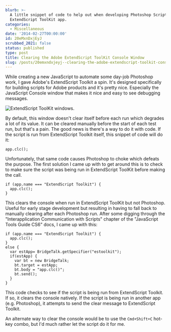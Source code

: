 ```yaml
---
blurb: >-
  A little snippet of code to help out when developing Photoshop Scripts in the
  ExtendScript ToolKit app.
categories:
  - Miscellaneous
date: '2014-02-27T00:00:00'
id: 20eMxnDxjEyJ
scrubbed_2021: false
status: published
type: post
title: Clearing the Adobe ExtendScript ToolKit Console Window
slug: /posts/20emxndxjeyj--clearing-the-adobe-extendscript-toolkit-console-window
---
```


While creating a new JavaScript to automate some day-job Photoshop work, I gave Adobe's ExtendScript Toolkit a spin. It's designed specifically for building scripts for Adobe products and it's pretty nice. Especially the JavaScript Console window that makes it nice and easy to see debugging messages.

![ExtendScript ToolKit windows.](/awsgrab-20140227--1524-01a.png) 

By default, this window doesn't clear itself before each run which degrades a lot of its value. It can be cleared manually before the start of each test run, but that's a pain. The good news is there's a way to do it with code. If the script is run from ExtendScript Toolkit itself, this snippet of code will do it:

```javascript{numberLines: true}
app.clc();
```

Unfortunately, that same code causes Photoshop to choke which defeats the purpose. The first solution I came up with to get around this is to check to make sure the script was being run in ExtendScript ToolKit before making the call. 

```javascript{numberLines: true}
if (app.name === "ExtendScript Toolkit") { 
  app.clc(); 
}
```   

This clears the console when run in ExtendScript ToolKit but not Photoshop. Useful for early stage development but resulting in having to fall back to manually clearing after each Photoshop run. After some digging through the "Interapplication Communication with Scripts" chapter of the "JavaScript Tools Guide CS6" docs, I came up with this:

```javascript{numberLines: true}
if (app.name === "ExtendScript Toolkit") { 
  app.clc(); 
}
else {
  var estApp= BridgeTalk.getSpecifier("estoolkit");
  if(estApp) {
    var bt = new BridgeTalk;
    bt.target = estApp;
    bt.body = "app.clc()";
    bt.send();
  }
}
```

This code checks to see if the script is being run from ExtendScript Toolkit. If so, it clears the console natively. If the script is being run in another app (e.g. Photoshop), it attempts to send the clear message to ExtendScript Toolkit. 

An alternate way to clear the console would be to use the `Cmd+Shift+C` hot-key combo, but I'd much rather let the script do it for me.
